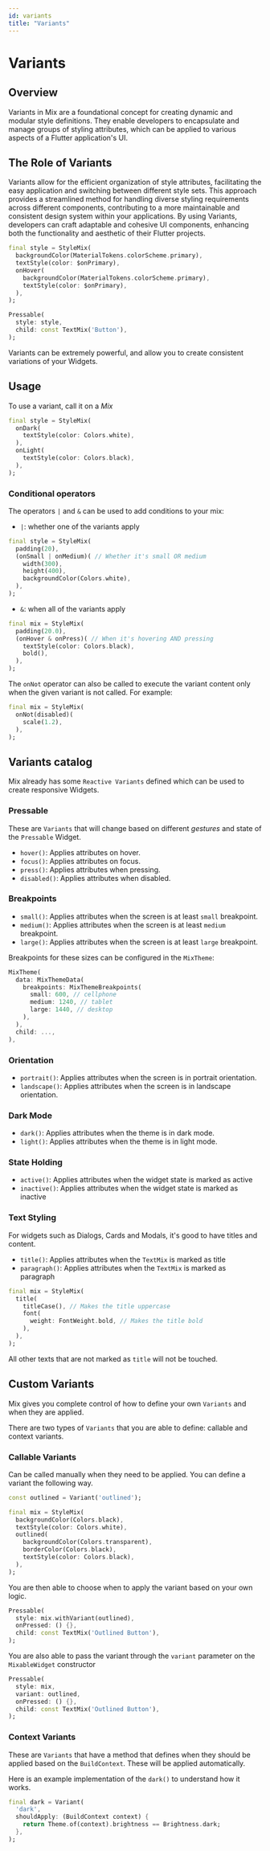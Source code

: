 ```yaml
---
id: variants
title: "Variants"
---
```



# Variants

## Overview

Variants in Mix are a foundational concept for creating dynamic and modular style definitions. They enable developers to encapsulate and manage groups of styling attributes, which can be applied to various aspects of a Flutter application's UI.

## The Role of Variants

Variants allow for the efficient organization of style attributes, facilitating the easy application and switching between different style sets. This approach provides a streamlined method for handling diverse styling requirements across different components, contributing to a more maintainable and consistent design system within your applications. By using Variants, developers can craft adaptable and cohesive UI components, enhancing both the functionality and aesthetic of their Flutter projects.

```dart highlight="10-13"
final style = StyleMix(
  backgroundColor(MaterialTokens.colorScheme.primary),
  textStyle(color: $onPrimary),
  onHover(
    backgroundColor(MaterialTokens.colorScheme.primary),
    textStyle(color: $onPrimary),
  ),
);

Pressable(
  style: style,
  child: const TextMix('Button'),
);
```

Variants can be extremely powerful, and allow you to create consistent variations of your
Widgets.

## Usage

To use a variant, call it on a _Mix_

```dart
final style = StyleMix(
  onDark(
    textStyle(color: Colors.white),
  ),
  onLight(
    textStyle(color: Colors.black),
  ),
);
```

### Conditional operators

The operators `|` and `&` can be used to add conditions to your mix:

- `|`: whether one of the variants apply

```dart highlight="3-7"
final style = StyleMix(
  padding(20),
  (onSmall | onMedium)( // Whether it's small OR medium
    width(300),
    height(400),
    backgroundColor(Colors.white),
  ),
);
```

- `&`: when all of the variants apply

```dart highlight="3-6"
final mix = StyleMix(
  padding(20.0),
  (onHover & onPress)( // When it's hovering AND pressing
    textStyle(color: Colors.black),
    bold(),
  ),
);
```

The `onNot` operator can also be called to execute the variant content only when the given
variant is not called. For example:

```dart highlight="2-4"
final mix = StyleMix(
  onNot(disabled)(
    scale(1.2),
  ),
);
```

## Variants catalog

Mix already has some `Reactive Variants` defined which can be used to create responsive
Widgets.

### Pressable

These are `Variants` that will change based on different _gestures_ and state of the
`Pressable` Widget.

- `hover()`: Applies attributes on hover.
- `focus()`: Applies attributes on focus.
- `press()`: Applies attributes when pressing.
- `disabled()`: Applies attributes when disabled.

### Breakpoints

- `small()`: Applies attributes when the screen is at least `small` breakpoint.
- `medium()`: Applies attributes when the screen is at least `medium` breakpoint.
- `large()`: Applies attributes when the screen is at least `large` breakpoint.

Breakpoints for these sizes can be configured in the `MixTheme`:

```dart
MixTheme(
  data: MixThemeData(
    breakpoints: MixThemeBreakpoints(
      small: 600, // cellphone
      medium: 1240, // tablet
      large: 1440, // desktop
    ),
  ),
  child: ...,
),
```

### Orientation

- `portrait()`: Applies attributes when the screen is in portrait orientation.
- `landscape()`: Applies attributes when the screen is in landscape orientation.

### Dark Mode

- `dark()`: Applies attributes when the theme is in dark mode.
- `light()`: Applies attributes when the theme is in light mode.

### State Holding

- `active()`: Applies attributes when the widget state is marked as active
- `inactive()`: Applies attributes when the widget state is marked as inactive

### Text Styling

For widgets such as Dialogs, Cards and Modals, it's good to have titles and content.

- `title()`: Applies attributes when the `TextMix` is marked as title
- `paragraph()`: Applies attributes when the `TextMix` is marked as paragraph

```dart highlight="2-7"
final mix = StyleMix(
  title(
    titleCase(), // Makes the title uppercase
    font(
      weight: FontWeight.bold, // Makes the title bold
    ),
  ),
);
```

All other texts that are not marked as `title` will not be touched.

## Custom Variants

Mix gives you complete control of how to define your own `Variants` and when they are
applied.

There are two types of `Variants` that you are able to define: callable and context
variants.

### Callable Variants

Can be called manually when they need to be applied. You can define a variant the following
way.

```dart highlight="6-10"
const outlined = Variant('outlined');

final mix = StyleMix(
  backgroundColor(Colors.black),
  textStyle(color: Colors.white),
  outlined(
    backgroundColor(Colors.transparent),
    borderColor(Colors.black),
    textStyle(color: Colors.black),
  ),
);
```

You are then able to choose when to apply the variant based on your own logic.

```dart highlight="2"
Pressable(
  style: mix.withVariant(outlined),
  onPressed: () {},
  child: const TextMix('Outlined Button'),
);
```

You are also able to pass the variant through the `variant` parameter on the
`MixableWidget` constructor

```dart highlight="3"
Pressable(
  style: mix,
  variant: outlined,
  onPressed: () {},
  child: const TextMix('Outlined Button'),
);

```

### Context Variants

These are `Variants` that have a method that defines when they should be applied based on
the `BuildContext`. These will be applied automatically.

Here is an example implementation of the `dark()` to understand how it works.

```dart highlight="3-5"
final dark = Variant(
  'dark',
  shouldApply: (BuildContext context) {
    return Theme.of(context).brightness == Brightness.dark;
  },
);
```
